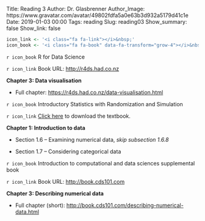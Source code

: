 Title: Reading 3
Author: Dr. Glasbrenner
Author_Image: https://www.gravatar.com/avatar/49802fdfa5a0e63b3d932a5179d41c1e
Date: 2019-01-03 00:00
Tags: reading
Slug: reading03
Show_summary: false
Show_link: false

```r
icon_link <- '<i class="fa fa-link"></i>&nbsp;'
icon_book <- '<i class="fa fa-book" data-fa-transform="grow-4"></i>&nbsp;'
```

`r icon_book` [R for Data Science]{.h3}

`r icon_link` Book URL: <http://r4ds.had.co.nz>

**Chapter 3: Data visualisation**

*   Full chapter: <https://r4ds.had.co.nz/data-visualisation.html>

`r icon_book` [Introductory Statistics with Randomization and Simulation]{.h3}

`r icon_link` [Click here][isrs-book] to download the textbook.

**Chapter 1: Introduction to data**

*   Section 1.6 -- Examining numerical data, *skip subsection 1.6.8*

*   Section 1.7 -- Considering categorical data

`r icon_book` [Introduction to computational and data sciences supplemental book]{.h3}

`r icon_link` Book URL: <http://book.cds101.com>

**Chapter 3: Describing numerical data**

*   Full chapter (short): <http://book.cds101.com/describing-numerical-data.html>

[isrs-book]: https://drive.google.com/file/d/1qCW5nnrPRde6OQatY1P6Y3l8KWv02sf4
